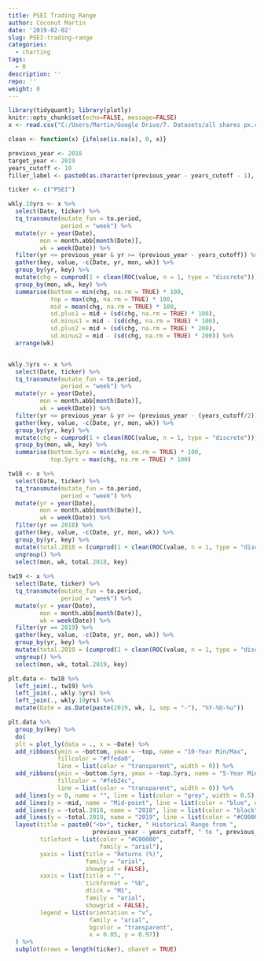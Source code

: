 ```yaml
---
title: PSEI Trading Range
author: Coconut Martin
date: '2019-02-02'
slug: PSEI-trading-range
categories:
  - charting
tags:
  - R
description: ''
repo: ''
weight: 0
---
```


```r
library(tidyquant); library(plotly)
knitr::opts_chunk$set(echo=FALSE, message=FALSE)
x <- read.csv("C:/Users/Martin/Google Drive/7. Datasets/all shares px.csv") %>% mutate(Date = ymd(Date))
```

```r
clean <- function(x) {ifelse(is.na(x), 0, x)}

previous_year <- 2018
target_year <- 2019
years_cutoff <- 10
filler_label <- paste0(as.character(previous_year - years_cutoff - 1), "-", as.character(previous_year - 1))

ticker <- c("PSEI")

wkly.10yrs <- x %>% 
  select(Date, ticker) %>% 
  tq_transmute(mutate_fun = to.period,
               period = "week") %>% 
  mutate(yr = year(Date),
         mon = month.abb[month(Date)],
         wk = week(Date)) %>% 
  filter(yr <= previous_year & yr >= (previous_year - years_cutoff)) %>% 
  gather(key, value, -c(Date, yr, mon, wk)) %>% 
  group_by(yr, key) %>% 
  mutate(chg = cumprod(1 + clean(ROC(value, n = 1, type = "discrete"))) - 1) %>% 
  group_by(mon, wk, key) %>% 
  summarise(bottom = min(chg, na.rm = TRUE) * 100,
            top = max(chg, na.rm = TRUE) * 100,
            mid = mean(chg, na.rm = TRUE) * 100,
            sd.plus1 = mid + (sd(chg, na.rm = TRUE) * 100),
            sd.minus1 = mid - (sd(chg, na.rm = TRUE) * 100),
            sd.plus2 = mid + (sd(chg, na.rm = TRUE) * 200),
            sd.minus2 = mid - (sd(chg, na.rm = TRUE) * 200)) %>% 
  arrange(wk)


wkly.5yrs <- x %>% 
  select(Date, ticker) %>% 
  tq_transmute(mutate_fun = to.period,
               period = "week") %>% 
  mutate(yr = year(Date),
         mon = month.abb[month(Date)],
         wk = week(Date)) %>% 
  filter(yr <= previous_year & yr >= (previous_year - (years_cutoff/2))) %>% 
  gather(key, value, -c(Date, yr, mon, wk)) %>% 
  group_by(yr, key) %>% 
  mutate(chg = cumprod(1 + clean(ROC(value, n = 1, type = "discrete"))) - 1) %>% 
  group_by(mon, wk, key) %>%
  summarise(bottom.5yrs = min(chg, na.rm = TRUE) * 100,
            top.5yrs = max(chg, na.rm = TRUE) * 100)
```

```r
tw18 <- x %>% 
  select(Date, ticker) %>% 
  tq_transmute(mutate_fun = to.period,
               period = "week") %>% 
  mutate(yr = year(Date),
         mon = month.abb[month(Date)],
         wk = week(Date)) %>% 
  filter(yr == 2018) %>% 
  gather(key, value, -c(Date, yr, mon, wk)) %>% 
  group_by(yr, key) %>% 
  mutate(total.2018 = (cumprod(1 + clean(ROC(value, n = 1, type = "discrete"))) - 1) * 100) %>% 
  ungroup() %>% 
  select(mon, wk, total.2018, key)
  
tw19 <- x %>% 
  select(Date, ticker) %>% 
  tq_transmute(mutate_fun = to.period,
               period = "week") %>% 
  mutate(yr = year(Date),
         mon = month.abb[month(Date)],
         wk = week(Date)) %>% 
  filter(yr == 2019) %>% 
  gather(key, value, -c(Date, yr, mon, wk)) %>% 
  group_by(yr, key) %>% 
  mutate(total.2019 = (cumprod(1 + clean(ROC(value, n = 1, type = "discrete"))) - 1) * 100) %>% 
  ungroup() %>% 
  select(mon, wk, total.2019, key)
```

```r
plt.data <- tw18 %>% 
  left_join(., tw19) %>% 
  left_join(., wkly.5yrs) %>% 
  left_join(., wkly.10yrs) %>% 
  mutate(Date = as.Date(paste(2019, wk, 1, sep = "-"), "%Y-%U-%u"))

plt.data %>% 
  group_by(key) %>% 
  do(
  plt = plot_ly(data = ., x = ~Date) %>% 
  add_ribbons(ymin = ~bottom, ymax = ~top, name = "10-Year Min/Max",
              fillcolor = "#ffeda0", 
              line = list(color = "transparent", width = 0)) %>% 
  add_ribbons(ymin = ~bottom.5yrs, ymax = ~top.5yrs, name = "5-Year Min/Max",
              fillcolor = "#feb24c", 
              line = list(color = "transparent", width = 0)) %>% 
  add_lines(y = 0, name = "", line = list(color = "grey", width = 0.5), showlegend = FALSE) %>% 
  add_lines(y = ~mid, name = "Mid-point", line = list(color = "blue", dash = "dot", width = 1)) %>% 
  add_lines(y = ~total.2018, name = "2018", line = list(color = "black", dash = "dot")) %>% 
  add_lines(y = ~total.2019, name = "2019", line = list(color = "#C00000", width = 4)) %>% 
  layout(title = paste0("<b>", ticker, " Historical Range from ", 
                        previous_year - years_cutoff, " to ", previous_year, "</b>"),
         titlefont = list(color = "#C00000", 
                          family = "arial"),
         yaxis = list(title = "Returns (%)", 
                      family = "arial",
                      showgrid = FALSE),
         xaxis = list(title = "",
                      tickformat = "%b",
                      dtick = "M1",
                      family = "arial",
                      showgrid = FALSE),
         legend = list(orientation = "v", 
                       family = "arial",
                       bgcolor = "transparent",
                       x = 0.05, y = 0.97))
  ) %>% 
  subplot(nrows = length(ticker), shareY = TRUE)
```

